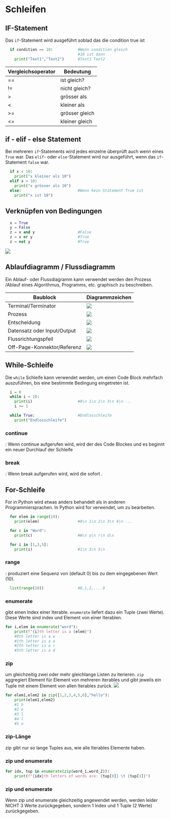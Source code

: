 # Schleifen

## IF-Statement

Das `if`-Statement wird ausgeführt soblad das die condition true ist

``` python
  if condition == 10:           #Wenn condition gleich 
                                #10 ist dann
    print("Text1","Text2")      #Text1 Text2
```

| Vergleichsoperator | Bedeutung      |
|--------------------|----------------|
| ==                 | ist gleich?    |
| !=                 | nicht gleich?  |
| \>                 | grösser als    |
| \<                 | kleiner als    |
| \>=                | grösser gleich |
| \<=                | kleiner gleich |

## if - elif - else Statement

Bei mehreren `if`-Statements wird jedes einzelne überprüft auch wenn eines `True` war. Das `elif`- oder `else`-Statement wird nur ausgeführt, wenn das `if`-Statement `false` war.

``` python
  if x < 10:
    print("x kleiner als 10")
  elif x > 10:
    print("x grösser als 10")
  else:                         #Wenn kein Statement True ist
    print("x ist 10")
```

## Verknüpfen von Bedingungen

``` python
  x = True
  y = False
  z = x and y                   #False
  z = x or y                    #True
  z = not y                     #True
```

![](image/and-or-not.png){fig-alt="And-Or-Not Verknüpfungen"}

## Ablaufdiagramm / Flussdiagramm
Ein Ablauf- oder Flussdiagramm kann verwendet werden den Prozess /Ablauf eines Algorithmus, Programms, etc. graphisch zu beschreiben.


| Baublock                    | Diagrammzeichen                    |
|-----------------------------|------------------------------------|
| Terminal/Terminator         | ![](image/Terminal.png)            |
| Prozess                     | ![](image/Prozess.png)             |
| Entscheidung                | ![](image/Entscheidung.png)        |
| Datensatz oder Input/Output | ![](image/Datensatz.png)           |
| Flussrichtungspfeil         | ![](image/Flussrichtungspfeil.png) |
| Off-Page-Konnektor/Referenz | ![](image/Off-Page.png)            |

## While-Schleife
Die `while` Schleife kann verwendet werden, um einen Code Block mehrfach auszuführen, bis eine bestimmte Bedingung eingetreten ist.
``` python
  i = 0
  while i < 10:
    print(i)                    #0\n 1\n 2\n 3\n 4\n ...
    i += 1

  while True:                   #Endlosschleife
    print("Endlosschleife")     
```
### continue
\textbf{`continue`}: Wenn continue aufgerufen wird, wird der \textbf{Rest} des Code Blockes \textbf{übersprungen} und es beginnt ein neuer Durchlauf der Schleife

### break
\textbf{`break`}: Wenn break aufgerufen wird, wird die \textbf{Schleife} sofort \textbf{beendet}.

## For-Schleife
For in Python wird etwas anders behandelt als in anderen Programmiersprachen. In Python wird for verwendet, um \textbf{alle Elemente einer Sequenz} zu bearbeiten. 

``` python
  for elem in range(10):
    print(elem)                 #0\n 1\n 2\n 3\n 4\n ... 

  for c in "Word":
    print(c)                    #W\n o\n r\n d\n

  for i in [1,3,5]:
    print(i)                    #1\n 3\n 5\n   
```
### range
\textbf{`range`}: produziert eine Sequenz von (default 0) bis zu dem eingegebenen Wert (10). 
``` python
  list(range(10))               #0,1,2,....9
```

### enumerate
\textbf{`enumerate`} gibt einen Index einer Iterable. `enumerate` liefert dazu ein Tuple (zwei Werte). Diese Werte sind index und Element von einer Iterablen. 
``` python
for i,elem in enumerate("word"):
    print(f"{i}th letter is a {elem}")
    #0th letter is a w
    #1th letter is a o
    #2th letter is a r
    #3th letter is a d
```
### zip
\textbf{`zip`} um gleichzeitig zwei oder mehr gleichlange Listen zu iterieren. `zip` aggregiert Element für Element von mehreren Iterables und gibt jeweils ein Tuple mit einem Element von allen Iterables zurück.
![](image/zip.png){fig-alt="zip Iteration"}
``` python
for elem1,elem2 in zip([1,2,3,4,5,6],"hello"):
    print(elem1,elem2)
    #1 h
    #2 e
    #3 l
    #4 l
    #5 o
```
::: callout-important
### zip-Länge
zip gibt nur so lange Tuples aus, wie alle Iterables Elemente haben.
:::

### zip und enumerate
``` python
for idx, tup in enumerate(zip(word_1,word_2)):
    print(f"{idx}th letters of words are: {tup[0]} \t {tup[1]}")
```
::: callout-important
### zip und enumerate
Wenn zip und enumerate gleichzeitig angewendet werden, werden leider NICHT 3 Werte zurückgegeben,  sondern 1 Index und 1 Tuple (2 Werte) zurückgegeben.
:::
